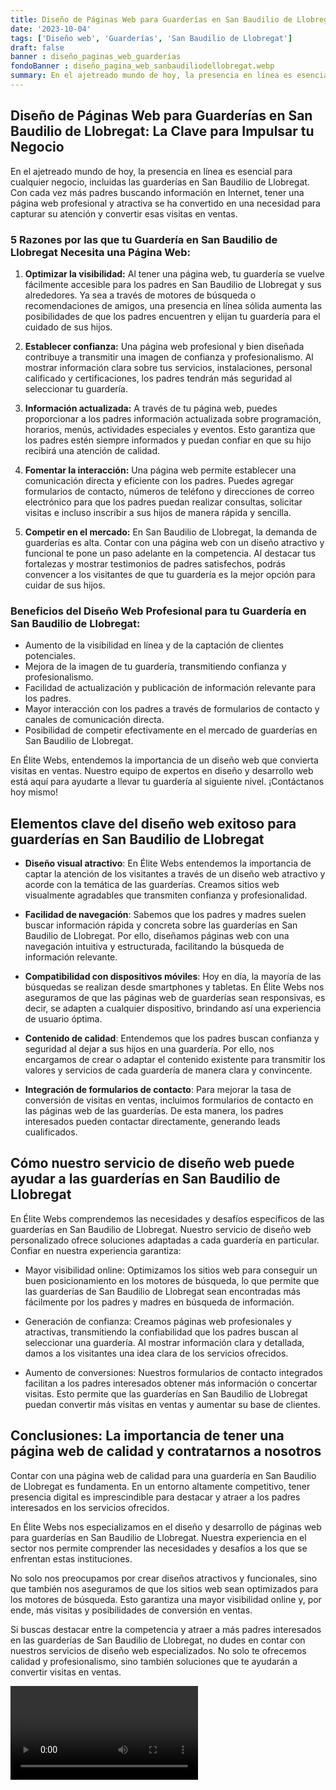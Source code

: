 ```yaml
---
title: Diseño de Páginas Web para Guarderías en San Baudilio de Llobregat
date: '2023-10-04'
tags: ['Diseño web', 'Guarderías', 'San Baudilio de Llobregat']
draft: false
banner : diseño_paginas_web_guarderías
fondoBanner : diseño_pagina_web_sanbaudiliodellobregat.webp
summary: En el ajetreado mundo de hoy, la presencia en línea es esencial para cualquier negocio, incluidas las guarderías en San Baudilio de Llobregat. Con cada vez más padres buscando información en Internet, tener una página web profesional y atractiva se ha convertido en una necesidad para capturar su atención y convertir esas visitas en ventas.
---
```


## Diseño de Páginas Web para Guarderías en San Baudilio de Llobregat: La Clave para Impulsar tu Negocio

En el ajetreado mundo de hoy, la presencia en línea es esencial para cualquier negocio, incluidas las guarderías en San Baudilio de Llobregat. Con cada vez más padres buscando información en Internet, tener una página web profesional y atractiva se ha convertido en una necesidad para capturar su atención y convertir esas visitas en ventas.

### 5 Razones por las que tu Guardería en San Baudilio de Llobregat Necesita una Página Web:

1. **Optimizar la visibilidad:** Al tener una página web, tu guardería se vuelve fácilmente accesible para los padres en San Baudilio de Llobregat y sus alrededores. Ya sea a través de motores de búsqueda o recomendaciones de amigos, una presencia en línea sólida aumenta las posibilidades de que los padres encuentren y elijan tu guardería para el cuidado de sus hijos.

2. **Establecer confianza:** Una página web profesional y bien diseñada contribuye a transmitir una imagen de confianza y profesionalismo. Al mostrar información clara sobre tus servicios, instalaciones, personal calificado y certificaciones, los padres tendrán más seguridad al seleccionar tu guardería.

3. **Información actualizada:** A través de tu página web, puedes proporcionar a los padres información actualizada sobre programación, horarios, menús, actividades especiales y eventos. Esto garantiza que los padres estén siempre informados y puedan confiar en que su hijo recibirá una atención de calidad.

4. **Fomentar la interacción:** Una página web permite establecer una comunicación directa y eficiente con los padres. Puedes agregar formularios de contacto, números de teléfono y direcciones de correo electrónico para que los padres puedan realizar consultas, solicitar visitas e incluso inscribir a sus hijos de manera rápida y sencilla.

5. **Competir en el mercado:** En San Baudilio de Llobregat, la demanda de guarderías es alta. Contar con una página web con un diseño atractivo y funcional te pone un paso adelante en la competencia. Al destacar tus fortalezas y mostrar testimonios de padres satisfechos, podrás convencer a los visitantes de que tu guardería es la mejor opción para cuidar de sus hijos.

### Beneficios del Diseño Web Profesional para tu Guardería en San Baudilio de Llobregat:

- Aumento de la visibilidad en línea y de la captación de clientes potenciales.
- Mejora de la imagen de tu guardería, transmitiendo confianza y profesionalismo.
- Facilidad de actualización y publicación de información relevante para los padres.
- Mayor interacción con los padres a través de formularios de contacto y canales de comunicación directa.
- Posibilidad de competir efectivamente en el mercado de guarderías en San Baudilio de Llobregat.

En Élite Webs, entendemos la importancia de un diseño web que convierta visitas en ventas. Nuestro equipo de expertos en diseño y desarrollo web está aquí para ayudarte a llevar tu guardería al siguiente nivel. ¡Contáctanos hoy mismo!

<GifSeo />

<Cta />

## Elementos clave del diseño web exitoso para guarderías en San Baudilio de Llobregat

- **Diseño visual atractivo**: En Élite Webs entendemos la importancia de captar la atención de los visitantes a través de un diseño web atractivo y acorde con la temática de las guarderías. Creamos sitios web visualmente agradables que transmiten confianza y profesionalidad.

- **Facilidad de navegación**: Sabemos que los padres y madres suelen buscar información rápida y concreta sobre las guarderías en San Baudilio de Llobregat. Por ello, diseñamos páginas web con una navegación intuitiva y estructurada, facilitando la búsqueda de información relevante.

- **Compatibilidad con dispositivos móviles**: Hoy en día, la mayoría de las búsquedas se realizan desde smartphones y tabletas. En Élite Webs nos aseguramos de que las páginas web de guarderías sean responsivas, es decir, se adapten a cualquier dispositivo, brindando así una experiencia de usuario óptima.

- **Contenido de calidad**: Entendemos que los padres buscan confianza y seguridad al dejar a sus hijos en una guardería. Por ello, nos encargamos de crear o adaptar el contenido existente para transmitir los valores y servicios de cada guardería de manera clara y convincente.

- **Integración de formularios de contacto**: Para mejorar la tasa de conversión de visitas en ventas, incluimos formularios de contacto en las páginas web de las guarderías. De esta manera, los padres interesados pueden contactar directamente, generando leads cualificados.

## Cómo nuestro servicio de diseño web puede ayudar a las guarderías en San Baudilio de Llobregat

En Élite Webs comprendemos las necesidades y desafíos específicos de las guarderías en San Baudilio de Llobregat. Nuestro servicio de diseño web personalizado ofrece soluciones adaptadas a cada guardería en particular. Confiar en nuestra experiencia garantiza:

- Mayor visibilidad online: Optimizamos los sitios web para conseguir un buen posicionamiento en los motores de búsqueda, lo que permite que las guarderías de San Baudilio de Llobregat sean encontradas más fácilmente por los padres y madres en búsqueda de información.

- Generación de confianza: Creamos páginas web profesionales y atractivas, transmitiendo la confiabilidad que los padres buscan al seleccionar una guardería. Al mostrar información clara y detallada, damos a los visitantes una idea clara de los servicios ofrecidos.

- Aumento de conversiones: Nuestros formularios de contacto integrados facilitan a los padres interesados obtener más información o concertar visitas. Esto permite que las guarderías en San Baudilio de Llobregat puedan convertir más visitas en ventas y aumentar su base de clientes.

## Conclusiones: La importancia de tener una página web de calidad y contratarnos a nosotros

Contar con una página web de calidad para una guardería en San Baudilio de Llobregat es fundamenta. En un entorno altamente competitivo, tener presencia digital es imprescindible para destacar y atraer a los padres interesados en los servicios ofrecidos.

En Élite Webs nos especializamos en el diseño y desarrollo de páginas web para guarderías en San Baudilio de Llobregat. Nuestra experiencia en el sector nos permite comprender las necesidades y desafíos a los que se enfrentan estas instituciones.

No solo nos preocupamos por crear diseños atractivos y funcionales, sino que también nos aseguramos de que los sitios web sean optimizados para los motores de búsqueda. Esto garantiza una mayor visibilidad online y, por ende, más visitas y posibilidades de conversión en ventas.

Si buscas destacar entre la competencia y atraer a más padres interesados en las guarderías de San Baudilio de Llobregat, no dudes en contar con nuestros servicios de diseño web especializados. No solo te ofrecemos calidad y profesionalismo, sino también soluciones que te ayudarán a convertir visitas en ventas.

<Video />

<CtaBot job='Guarderías' city='San Baudilio de Llobregat'/>

<Gmaps query='San Baudilio de Llobregat+españa+maps' />